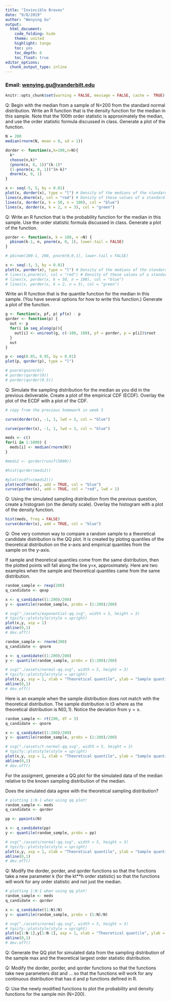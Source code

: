 ```yaml
---
title: "Invincible Braves"
date: "9/8/2019"
author: "Wenying Gu"
output:
  html_document:
    code_folding: hide
    theme: united 
    highlight: tango
    toc: yes
    toc_depth: 6 
    toc_float: true
editor_options: 
  chunk_output_type: inline
---
```

### Email: [wenying.gu@vanderbilt.edu]()

```r
knitr::opts_chunk$set(warning = FALSE, message = FALSE, cache =  TRUE)
```


Q: Begin with the median from a sample of N=200 from the standard normal distribution. Write an R function that is the density function for the median in this sample. Note that the 100th order statistic is approximately the median, and use the order statistic formula discussed in class. Generate a plot of the function.

```r
N = 200
median(rnorm(N, mean = 0, sd = 1))

dorder <- function(x,k=100,n=N){
  k*
  choose(n,k)*
  (pnorm(x, 0, 1))^(k-1)*
  (1-pnorm(x, 0, 1))^(n-k)*
  dnorm(x, 0, 1)
}

x <- seq(-5, 5, by = 0.01)
plot(x, dorder(x), type = "l") # Density of the medians of the standard normal distribution
lines(x,dnorm(x), col = "red") # Density of these values of a standard normal distribution
lines(x, dorder(x, k = 50, n = 100), col = "blue")
lines(x, dorder(x, k = 2, n = 3), col = "green")
```

Q: Write an R function that is the probability function for the median in this sample. Use the order statistic formula discussed in class. Generate a plot of the function.

```r
porder <- function(x, k = 100, n =N) {
  pbinom(k-1, n, pnorm(x, 0, 1), lower.tail = FALSE)
}

# pbinom(100-1, 200, pnorm(0,0,1), lower.tail = FALSE)

x <- seq(-3, 3, by = 0.01)
plot(x, porder(x), type = "l") # Density of the medians of the standard normal distribution
# lines(x,pnorm(x), col = "red") # Density of these values of a standard normal distribution
# lines(x, porder(x, k = 50, n = 100), col = "blue")
# lines(x, porder(x, k = 2, n = 3), col = "green")
```


Write an R function that is the quantile function for the median in this sample. (You have several options for how to write this function.) Generate a plot of the function.

```r
g <- function(x, pf, p) pf(x) - p
qorder <- function(p) {
  out <- p
  for(i in seq_along(p)){
    out[i] <- uniroot(g, c(-100, 100), pf = porder, p = p[i])$root
  }
  out
}

p <- seq(0.05, 0.95, by = 0.01)
plot(p, qorder(p), type = "l")

# pnorm(qnorm(0))
# porder(qorder(0))
# porder(qorder(0.5))
```

Q: Simulate the sampling distribution for the median as you did in the previous deliverable. Create a plot of the empirical CDF (ECDF). Overlay the plot of the ECDF with a plot of the CDF.

```r
# copy from the previous homework in week 5

curve(dorder(x), -1, 1, lwd = 3, col = "blue")

curve(porder(x), -1, 1, lwd = 3, col = "blue")

meds <- c()
for(i in 1:1000) {
  meds[i] <- median(rnorm(N))
}

#meds2 <- qorder(runif(5000))

#hist(qorder(meds2))

#plot(ecdf(=(meds2)))
plot(ecdf(meds), add = TRUE, col = "blue")
curve(porder(x), add = TRUE, col = "red", lwd = 1)
```

Q: Using the simulated sampling distribution from the previous question, create a histogram (on the density scale). Overlay the histogram with a plot of the density function.

```r
hist(meds, freq = FALSE)
curve(dorder(x), add = TRUE, col = "blue")
```

Q: One very common way to compare a random sample to a theoretical candidate distribution is the QQ plot. It is created by ploting quantiles of the theoretical distribution on the x-axis and empirical quantiles from the sample on the y-axis.

If sample and theoretical quantiles come from the same distribution, then the plotted points will fall along the line y=x, approximately. Here are two examples when the sample and theoretical quantiles came from the same distribution.

```r
random_sample <- rexp(200)
q_candidate <- qexp

x <- q_candidate((1:200)/200)
y <- quantile(random_sample, probs = (1:200)/200)

# svg("./assets/exponential-qq.svg", width = 5, height = 3)
# tgsify::plotstyle(style = upright)
plot(x,y, asp = 1)
abline(0,1)
# dev.off()
```

```r
random_sample <- rnorm(200)
q_candidate <- qnorm

x <- q_candidate((1:200)/200)
y <- quantile(random_sample, probs = (1:200)/200)

# svg("./assets/normal-qq.svg", width = 5, height = 3)
# tgsify::plotstyle(style = upright)
plot(x,y, asp = 1, xlab = "Theoretical quantile", ylab = "Sample quantile")
abline(0,1)
# dev.off()
```

Here is an example when the sample distribution does not match with the theoretical distribution. The sample distribution is t3 where as the theoretical distribution is N(0, 1). Notice the deviation from y = x.

```r
random_sample <- rt(200, df = 3)
q_candidate <- qnorm

x <- q_candidate((1:200)/200)
y <- quantile(random_sample, probs = (1:200)/200)

# svg("./assets/t-normal-qq.svg", width = 5, height = 3)
# tgsify::plotstyle(style = upright)
plot(x,y, asp = 1, xlab = "Theoretical quantile", ylab = "Sample quantile")
abline(0,1)
# dev.off()
```

For the assigment, generate a QQ plot for the simulated data of the median relative to the known sampling distribution of the median.

Does the simulated data agree with the theoretical sampling distribution?

```r
# plotting 1:N-1 when using qq plot!
random_sample <- meds
q_candidate <- qorder

pp <- ppoints(N)

x <- q_candidate(pp)
y <- quantile(random_sample, probs = pp)

# svg("./assets/normal-qq.svg", width = 5, height = 3)
# tgsify::plotstyle(style = upright)
plot(x,y, asp = 1, xlab = "Theoretical quantile", ylab = "Sample quantile")
abline(0,1)
# dev.off()
```


Q: Modify the dorder, porder, and qorder functions so that the functions take a new parameter k (for the kt**h order statistic) so that the functions will work for any order statistic and not just the median.

```r
# plotting 1:N-1 when using qq plot!
random_sample <- meds
q_candidate <- qorder

x <- q_candidate((1:N)/N)
y <- quantile(random_sample, probs = (1:N)/N)

# svg("./assets/normal-qq.svg", width = 5, height = 3)
# tgsify::plotstyle(style = upright)
plot(x[1:N-1],y[1:N-1], asp = 1, xlab = "Theoretical quantile", ylab = "Sample quantile")
abline(0,1)
# dev.off()
```

Q: Generate the QQ plot for simulated data from the sampling distribution of the sample max and the theoretical largest order statistic distribution.

Q: Modify the dorder, porder, and qorder functions so that the functions take new parameters dist and ... so that the functions will work for any continuous distribution that has d and p functions defined in R.

Q: Use the newly modified functions to plot the probability and density functions for the sample min (N=200).